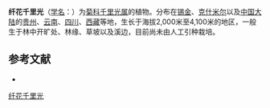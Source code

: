 {{Speciesbox
| name = 纤花千里光
| status = 
| status_system = 
| image =
| genus = Senecio
| species = graciliflorus
| authority = (Wall.) DC.
}}

'''纤花千里光'''（[[学名|学名]]：{{lang|la|''Senecio graciliflorus''}}）为[[菊科|菊科]][[千里光属|千里光属]]的植物。分布在[[锡金|锡金]]、[[克什米尔|克什米尔]]以及[[中国大陆|中国大陆]]的[[贵州|贵州]]、[[云南|云南]]、[[四川|四川]]、[[西藏|西藏]]等地，生长于海拔2,000米至4,100米的地区，一般生于林中开旷处、林缘、草坡以及溪边，目前尚未由人工引种栽培。

== 参考文献 ==
<div class="references-small">
* {{cite web| url =http://www.bioinfo.cn/db05/KmzwSpecies.php?action=view&id=5238| title =纤花千里光| work =《中国高等植物数据库全库》| publisher =中国科学院微生物研究所| author =昆明植物研究所| accessdate =2009-02-25| deadurl =yes| archiveurl =https://web.archive.org/web/20160305042437/http://www.bioinfo.cn/db05/KmzwSpecies.php?action=view&id=5238| archivedate =2016-03-05}}
</div>
{{Taxonbar|from=Q15231742}}

[[Category:千里光属|纤花千里光]]


{{植物小作品}}